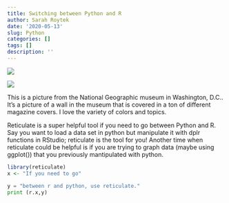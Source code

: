 ```yaml
---
title: Switching between Python and R
author: Sarah Roytek
date: '2020-05-13'
slug: Python
categories: []
tags: []
description: ''
---
```

![](/blog/2020-05-13-python_files/pic.jpeg)

![](/blog/2020-05-13-python_files/IMG_6695.jpeg)


This is a picture from the National Geographic museum in Washington, D.C.. It's a picture of a wall in the museum that is covered in a ton of different magazine covers. I love the variety of colors and topics. 

Reticulate is a super helpful tool if you need to go between Python and R. Say you want to load a data set in python but manipulate it with dplr functions in RStudio; reticulate is the tool for you! Another time when reticulate could be helpful is if you are trying to graph data (maybe using ggplot()) that you previously mantipulated with python. 


```r
library(reticulate)
x <- "If you need to go"
```

```python
y = "between r and python, use reticulate."
print (r.x,y)
```


